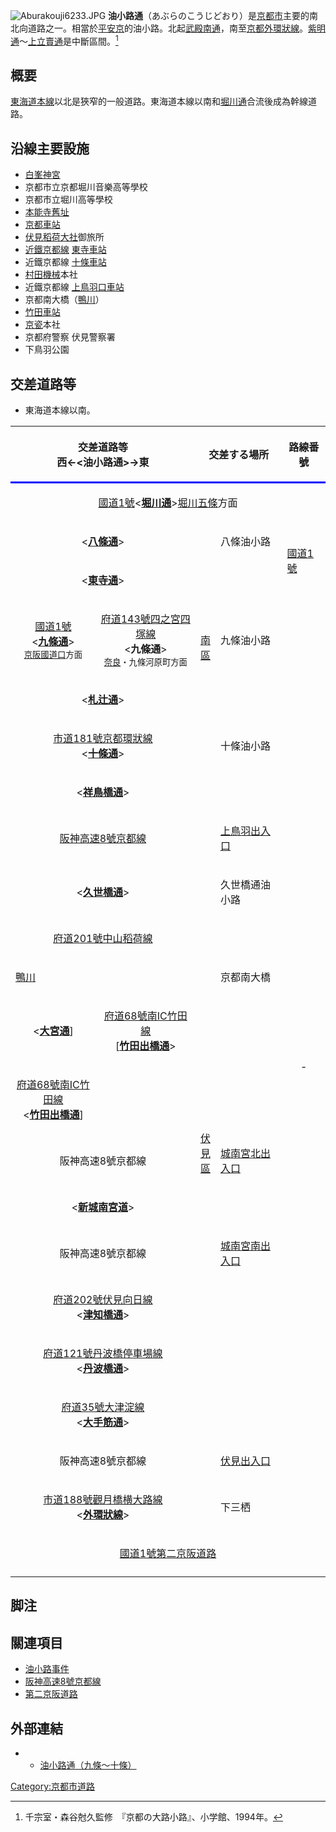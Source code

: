 [[File:Aburakouji6233.JPG|thumb]]
'''油小路通'''（あぶらのこうじどおり）是[[京都市|京都市]]主要的南北向道路之一。相當於[[平安京|平安京]]的油小路。北起[[武殿南通|武殿南通]]，南至[[京都外環狀線|京都外環狀線]]。[[紫明通|紫明通]]～[[上立賣通|上立賣通]]是中斷區間。<ref>千宗室・森谷尅久監修　『京都の大路小路』、小学館、1994年。</ref>

== 概要 ==
[[東海道本線|東海道本線]]以北是狹窄的一般道路。東海道本線以南和[[堀川通|堀川通]]合流後成為幹線道路。

== 沿線主要設施 ==
* [[白峯神宮|白峯神宮]]
* 京都市立京都堀川音樂高等學校
* 京都市立堀川高等學校
* [[本能寺舊址|本能寺舊址]]
* [[京都車站|京都車站]]
* [[伏見稻荷大社|伏見稻荷大社]]御旅所
* [[近鐵京都線|近鐵京都線]] [[東寺車站|東寺車站]]
* 近鐵京都線 [[十條車站_(近鐵)|十條車站]]
* [[村田機械|村田機械]]本社
* 近鐵京都線 [[上鳥羽口車站|上鳥羽口車站]]
* 京都南大橋（[[鴨川_(淀川水系)|鴨川]]）
* [[竹田車站_(京都府)|竹田車站]]
* [[京瓷|京瓷]]本社
* 京都府警察 伏見警察署
* 下鳥羽公園

== 交差道路等 ==
* 東海道本線以南。
{|border="1" cellpadding="2" cellspacing="0" class="wikitable"
|-
!colspan="2" style="border-bottom:3px solid blue;"|交差道路等<br/>西←<油小路通>→東
!colspan="2" style="border-bottom:3px solid blue;"|交差する場所
!style="border-bottom:3px solid blue;"|路線番號
!style="border-bottom:3px solid blue;"|<small>從</small>[[東京都|東京]]<br/><small>([[km|km]])</small>
!style="border-bottom:3px solid blue;"|
|-
|colspan="6" style="text-align:center;"|[[國道1號_(日本)|國道1號]]<'''[[堀川通|堀川通]]'''>[[堀川五條|堀川五條]]方面
|rowspan="23" style="width:2em; text-align:center;"|'''北↑<br/>∧油小路通∨<br/>↓南'''
|-
|colspan="2" style="text-align:center;"|<'''[[八條通|八條通]]'''>
|rowspan="6" style="width:1em;"|[[南區_(京都市)|南區]]
|八條油小路
|rowspan="3"|[[國道1號_(日本)|國道1號]]
|style="text-align:right;"|
|-
|colspan="2" style="text-align:center;"|<'''[[東寺通|東寺通]]'''>
|
|style="text-align:center;"|-
|-
|rowspan="2" style="text-align:center;"|[[國道1號_(日本)|國道1號]]<br/><'''[[九條通|九條通]]'''><br/><small>[[京阪國道口|京阪國道口]]方面</small>
|rowspan="2" style="text-align:center;"|[[京都府道143號四之宮四塚線|府道143號四之宮四塚線]]<br/><'''九條通'''><br/><small>[[奈良市|奈良]]・九條河原町方面</small>
|rowspan="2"|九條油小路
|style="text-align:right;"|498.9
|-
|rowspan="18" style="text-align:center;"|-
|style="text-align:center;"|-
|-
|colspan="2" style="text-align:center;"|<'''[[札辻通|札辻通]]'''>
|
|style="text-align:center;"|-
|-
|colspan="2" style="text-align:center;"|[[京都市道181號京都環狀線|市道181號京都環狀線]]<br/><'''[[十條通|十條通]]'''>
|十條油小路
|style="text-align:center;"|-
|-
|colspan="2" style="text-align:center;"|<'''[[祥鳥橋通|祥鳥橋通]]'''>
|rowspan="15" style="width:1em;"|[[伏見區|伏見區]]
|
|style="text-align:center;"|-
|-
|colspan="2" style="text-align:center;"|[[阪神高速8號京都線|阪神高速8號京都線]]
|[[上鳥羽出入口|上鳥羽出入口]]
|style="text-align:center;"|-
|-
|colspan="2" style="text-align:center;"|<'''[[久世橋通|久世橋通]]'''>
|久世橋通油小路
|style="text-align:center;"|-
|-
|colspan="2" style="text-align:center;"|[[京都府道201號中山稻荷線|府道201號中山稻荷線]]
|
|style="text-align:center;"|-
|-
!colspan="2"|[[鴨川_(淀川水系)|鴨川]]
|京都南大橋
|style="text-align:center;"|-
|-
|style="text-align:center;"|<'''[[大宮通|大宮通]]''']
|style="text-align:center;"|[[京都府道68號南IC竹田線|府道68號南IC竹田線]]<br/>['''[[竹田出橋通|竹田出橋通]]'''>
|
|style="text-align:center;"|-
|-
|style="text-align:center;"|[[京都府道68號南IC竹田線|府道68號南IC竹田線]]<br/><'''[[竹田出橋通|竹田出橋通]]''']
|
|
|style="text-align:center;"|-
|-
|colspan="2" style="text-align:center;"|阪神高速8號京都線
|[[城南宮北出入口|城南宮北出入口]]
|style="text-align:center;"|-
|-
|colspan="2" style="text-align:center;"|<'''[[新城南宮道|新城南宮道]]'''>
|
|style="text-align:center;"|-
|-
|colspan="2" style="text-align:center;"|阪神高速8號京都線
|[[城南宮南出入口|城南宮南出入口]]
|style="text-align:center;"|-
|-
|colspan="2" style="text-align:center;"|[[京都府道202號伏見向日線|府道202號伏見向日線]]<br/><'''[[津知橋通|津知橋通]]'''>
|
|style="text-align:center;"|-
|-
|colspan="2" style="text-align:center;"|[[京都府道121號丹波橋停車場線|府道121號丹波橋停車場線]]<br/><'''[[丹波橋通|丹波橋通]]'''>
|
|style="text-align:center;"|-
|-
|colspan="2" style="text-align:center;"|[[滋賀県道・京都府道35號大津淀線|府道35號大津淀線]]<br/><'''[[大手筋|大手筋通]]'''>
|
|style="text-align:center;"|-
|-
|colspan="2" style="text-align:center;"|阪神高速8號京都線
|[[伏見出入口|伏見出入口]]
|style="text-align:center;"|-
|-
|colspan="2" style="text-align:center;"|[[京都市道188號觀月橋横大路線|市道188號觀月橋横大路線]]<br/><'''[[京都外環狀線|外環狀線]]'''>
|下三栖
|style="text-align:center;"|-
|-
|colspan="6" style="text-align:center;"|[[國道1號_(日本)|國道1號]][[第二京阪道路|第二京阪道路]]
|-
|}

== 脚注 ==
<references />

== 關連項目 ==
* [[油小路事件|油小路事件]]
* [[阪神高速8號京都線|阪神高速8號京都線]]
* [[第二京阪道路|第二京阪道路]]

== 外部連結 ==
** [http://www.city.kyoto.lg.jp/kensetu/page/0000013089.html 油小路通（九條～十條）] {{Wayback|url=http://www.city.kyoto.lg.jp/kensetu/page/0000013089.html |date=20150922230736 }}

{{京都市內的東西向道路|
西=[[堀川通|堀川通]]|
東=[[小川通|小川通]]|
北=[[武殿南通|武殿南通]]|
南=[[京都外環狀線|京都外環狀線]]|
}}

[[Category:京都市道路|Category:京都市道路]]